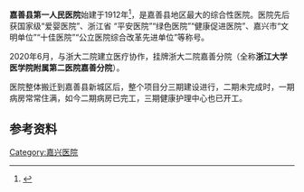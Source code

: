 {{Tone|time=2020-08-14T22:37:58+00:00}}
'''嘉善县第一人民医院'''始建于1912年<ref>{{Cite web |url=http://www.jsdyyy.com/Category_9/Index.aspx |title=存档副本 |accessdate=2020-08-06 |archive-date=2020-09-30 |archive-url=https://web.archive.org/web/20200930145915/http://www.jsdyyy.com/Category_9/Index.aspx |dead-url=no }}</ref>，是嘉善县地区最大的综合性医院。医院先后获国家级“爱婴医院”、浙江省 “平安医院”“绿色医院”“健康促进医院”、嘉兴市“文明单位”“十佳医院”“公立医院综合改革先进单位”等称号。

2020年6月，与浙大二院建立医疗协作，挂牌浙大二院嘉善分院（全称'''浙江大学医学院附属第二医院嘉善分院'''）。

医院整体搬迁到嘉善县新城区后，整个项目分三期建设进行，二期未完成时，一期病房常常住满，如今二期病房已完工，三期健康护理中心也已开工。

==参考资料==

[[Category:嘉兴医院|Category:嘉兴医院]]